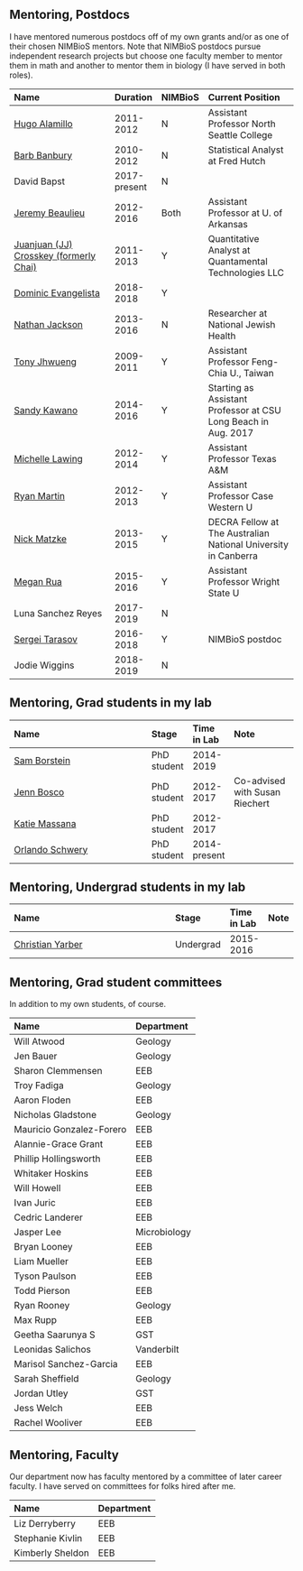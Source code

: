 

## Mentoring, Postdocs

I have mentored numerous postdocs off of my own grants and/or as one of their chosen NIMBioS mentors. Note that NIMBioS postdocs pursue independent research projects but choose one faculty member to mentor them in math and another to mentor them in biology (I have served in both roles).


|Name                                                                             |Duration     |NIMBioS |Current Position                                                |
|:--------------------------------------------------------------------------------|:------------|:-------|:---------------------------------------------------------------|
|[Hugo Alamillo](https://people.northseattle.edu/users/halamillo)                 |2011-2012    |N       |Assistant Professor North Seattle College                       |
|[Barb Banbury](https://www.linkedin.com/in/bbanbury)                             |2010-2012    |N       |Statistical Analyst at Fred Hutch                               |
|David Bapst                                                                      |2017-present |N       |                                                                |
|[Jeremy Beaulieu](http://www.jeremybeaulieu.org/)                                |2012-2016    |Both    |Assistant Professor at U. of Arkansas                           |
|[Juanjuan (JJ) Crosskey (formerly Chai)](https://www.linkedin.com/in/jjcrosskey) |2011-2013    |Y       |Quantitative Analyst at Quantamental Technologies LLC           |
|[Dominic Evangelista](https://www.roachbrain.com)                                |2018-2018    |Y       |                                                                |
|[Nathan Jackson](http://nathandjackson.com/)                                     |2013-2016    |N       |Researcher at National Jewish Health                            |
|[Tony Jhwueng](http://www.tonyjhwueng.info/)                                     |2009-2011    |Y       |Assistant Professor Feng-Chia U., Taiwan                        |
|[Sandy Kawano](http://sandykawano.weebly.com/)                                   |2014-2016    |Y       |Starting as Assistant Professor at  CSU Long Beach in Aug. 2017 |
|[Michelle Lawing](http://people.tamu.edu/~alawing/)                              |2012-2014    |Y       |Assistant Professor Texas A&M                                   |
|[Ryan Martin](http://www.martinevolutionaryecologylab.com)                       |2012-2013    |Y       |Assistant Professor Case Western U                              |
|[Nick Matzke](http://nickmatzke.weebly.com)                                      |2013-2015    |Y       |DECRA Fellow at The Australian National University in Canberra  |
|[Megan Rua](https://meganrua.wordpress.com)                                      |2015-2016    |Y       |Assistant Professor Wright State U                              |
|Luna Sanchez Reyes                                                               |2017-2019    |N       |                                                                |
|[Sergei Tarasov](https://sites.google.com/site/starasovresearch/)                |2016-2018    |Y       |NIMBioS postdoc                                                 |
|Jodie Wiggins                                                                    |2018-2019    |N       |                                                                |


## Mentoring, Grad students in my lab

 


|Name                                                                 |Stage       |Time in Lab  |Note                           |
|:--------------------------------------------------------------------|:-----------|:------------|:------------------------------|
|[Sam Borstein](https://fish4thought.wordpress.com/)                  |PhD student |2014-2019    |                               |
|[Jenn Bosco](https://sites.google.com/site/jenniferboscoinfo/home)   |PhD student |2012-2017    |Co-advised with Susan Riechert |
|[Katie Massana](https://sites.google.com/site/kathrynamassana/home)  |PhD student |2012-2017    |                               |
|[Orlando Schwery](https://sites.google.com/site/orlandoschwery/home) |PhD student |2014-present |                               |


## Mentoring, Undergrad students in my lab

 


|Name                                                                      |Stage     |Time in Lab |Note |
|:-------------------------------------------------------------------------|:---------|:-----------|:----|
|[Christian Yarber](https://www.researchgate.net/profile/Christian_Yarber) |Undergrad |2015-2016   |     |


## Mentoring, Grad student committees

In addition to my own students, of course.


|Name                     |Department   |
|:------------------------|:------------|
|Will Atwood              |Geology      |
|Jen Bauer                |Geology      |
|Sharon Clemmensen        |EEB          |
|Troy Fadiga              |Geology      |
|Aaron Floden             |EEB          |
|Nicholas Gladstone       |Geology      |
|Mauricio Gonzalez-Forero |EEB          |
|Alannie-Grace Grant      |EEB          |
|Phillip Hollingsworth    |EEB          |
|Whitaker Hoskins         |EEB          |
|Will Howell              |EEB          |
|Ivan Juric               |EEB          |
|Cedric Landerer          |EEB          |
|Jasper Lee               |Microbiology |
|Bryan Looney             |EEB          |
|Liam Mueller             |EEB          |
|Tyson Paulson            |EEB          |
|Todd Pierson             |EEB          |
|Ryan Rooney              |Geology      |
|Max Rupp                 |EEB          |
|Geetha Saarunya S        |GST          |
|Leonidas Salichos        |Vanderbilt   |
|Marisol Sanchez-Garcia   |EEB          |
|Sarah Sheffield          |Geology      |
|Jordan Utley             |GST          |
|Jess Welch               |EEB          |
|Rachel Wooliver          |EEB          |


## Mentoring, Faculty

Our department now has faculty mentored by a committee of later career faculty. I have served on committees for folks hired after me.


|Name             |Department |
|:----------------|:----------|
|Liz Derryberry   |EEB        |
|Stephanie Kivlin |EEB        |
|Kimberly Sheldon |EEB        |
